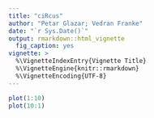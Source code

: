 ```yaml
---
title: "ciRcus"
author: "Petar Glazar; Vedran Franke"
date: "`r Sys.Date()`"
output: rmarkdown::html_vignette
  fig_caption: yes
vignette: >
  %\VignetteIndexEntry{Vignette Title}
  %\VignetteEngine{knitr::rmarkdown}
  %\VignetteEncoding{UTF-8}
---
```



```r
plot(1:10)
plot(10:1)
```

